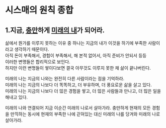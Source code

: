 # 시스매의 원칙 종합

## 1.지금, [충만](/life/meaning/1)하게 [미래의 내](/life/meaning/2)가 되어라.

삶에서 뭔가를 이루지 못하는 이유 중 하나는 지금의 내가 이것을 하기에 부족한 사람이라고 생각하기 때문이다.  
아직 돈이 부족해서, 경험이 부족해서, 해 본적 없어서, 아직 준비가 안되서 등등  
이러한 변명들은 합리적으로 보인다.  
하지만 이런 변명들이 쌓이다보면 결국 아무것도 이루지 못한 채 삶이 끝나버린다.

미래의 나는 지금의 나와는 완전히 다른 사람이라는 점을 기억하라.  
미래의 나는 지금의 나보다 더 똑똑하고, 더 부유하며, 더 풍요로운 삶을 살고 있다.  
미래의 나는 지금의 나보다 더 많은 경험을 쌓고, 더 많은 사람들과 만나고, 더 많은 일을 해내고 있다.

미래의 나와 연결되어 지금 이순간 미래의 나로서 살아가라.
충만하게 현재의 모든 경험을 만끽하는 동시에 현재의 부족한 나에 갇혀있는 대신 미래의 나를 당겨와 미래의 나로 살아가라.
